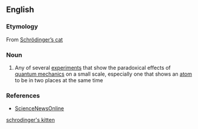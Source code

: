 ==English==

===Etymology===
From [[Schrödinger's cat|Schrödinger’s cat]]

===Noun===
{{en-noun|head=[[Schrödinger]]’s [[kitten]]}}

#{{context|informal|physics|lang=en}} Any of several [[experiment]]s that show the paradoxical effects of [[quantum mechanics]] on a small scale, especially one that shows an [[atom]] to be in two places at the same time

===References===
*[http://www.sciencenews.org/pages/sn_arch/5_25_96/fob1.htm ScienceNewsOnline]

[[Category:English terms spelled with Ö|schrodinger's kitten]]